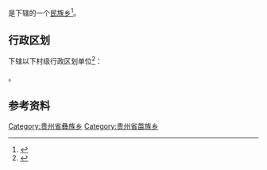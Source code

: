 {{中国乡级行政区|52/05/27/209/000}}

'''{{PAGENAMEBASE}}'''是{{PRC admin/fullname|52/05/27/209/000|3}}下辖的一个[[民族乡|民族乡]]<ref>{{PRC admin/ref sgc|{{PRC admin/parent|52/05/27/209/000}}}}</ref>。

== 行政区划 ==
{{PAGENAMEBASE}}下辖以下村级行政区划单位<ref>{{PRC admin/ref sgc|52/05/27/209/000}}</ref>：

{{PRC admin/children|52/05/27/209/000}}。

== 参考资料 ==
{{reflist}}

{{贵州行政区划小作品}}
{{PRC admin/navcat|52/05/27/209/000}}
[[Category:贵州省彝族乡|Category:贵州省彝族乡]]
[[Category:贵州省苗族乡|Category:贵州省苗族乡]]